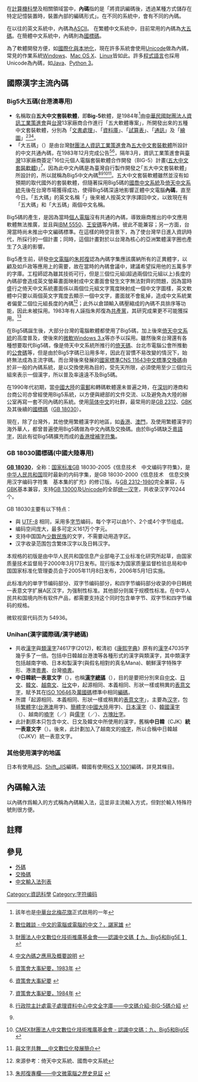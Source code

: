 {{NoteTA
|G1 = IT
}}
在[[計算機科學|計算機科學]]及相關領域當中，'''內碼'''指的是「將資訊編碼後，透過某種方式儲存在特定記憶裝置時，裝置內部的編碼形式」。在不同的系統中，會有不同的內碼。

在以往的英文系統中，內碼為[[ASCII|ASCII]]。
在繁體中文系統中，目前常用的內碼為[[大五碼|大五碼]]。在簡體中文系統中，內碼則為[[國標碼|國標碼]]。

為了軟體開發方便，如[[國際化與本地化|國際化與本地化]]，現在許多系統會使用[[Unicode|Unicode]]做為內碼，常見的作業系統[[Windows|Windows]]、[[Mac_OS_X|Mac OS X]]、[[Linux|Linux]]皆如此。許多[[程式語言|程式語言]]也採用Unicode為內碼，如[[Java|Java]]、[[Python|Python 3]]。

==國際漢字主流內碼==
===Big5大五碼(台港澳專用)===
*名稱取自'''五大中文套裝軟體'''，即'''Big-5'''軟體，是1984年<ref>該年也是[[中華台北|中華台北]][[梅花旗|梅花旗]]正式啟用的一年</ref>由[[中華民國|中華民國]][[資訊工業策進會|財團法人資訊工業策進會]]與[[台灣|台灣]]13家廠商合作進行「五大軟體專案」，所開發出來的五種中文套裝軟體，分別為「[[文書處理|文書處理]]」、「[[資料庫|資料庫]]」、「[[試算表|試算表]]」、「[[通訊|通訊]]」及「[[繪圖|繪圖]]」<ref name="#1">{{zh}}[http://www.libertytimes.com.tw/2001/new/mar/11/today-i1.htm 數位雜談 - 中文的電腦或電腦的中文？，諶家雄] {{Wayback|url=http://www.libertytimes.com.tw/2001/new/mar/11/today-i1.htm |date=20070222072342 }}</ref><ref>{{zh}}[http://www.cmex.org.tw/info009.htm 財團法人中文數位化技術推廣基金會——認識中文碼【 九、Big5和Big5E 】] {{Wayback|url=http://www.cmex.org.tw/info009.htm |date=20101101115327 }}</ref><ref>{{zh}}[http://ch.trade.gov.tw/web/word.jsp#3 中文內碼之應用及概要說明] {{Wayback|url=http://ch.trade.gov.tw/web/word.jsp#3 |date=20070918020728 }}</ref>。
*「大五碼」（{{lang|en|Big5}}）是由台灣[[資訊工業策進會|財團法人資訊工業策進會]]為[[五大中文套裝軟體|五大中文套裝軟體]]所設計的中文共通內碼，在1983年12月完成公告<ref>{{zh}}[http://www.iii.org.tw/about/history_1983.html 資策會大事紀要，1983年] {{Wayback|url=http://www.iii.org.tw/about/history_1983.html |date=20101104215940 }}</ref><ref>{{zh}}[http://www.iii.org.tw/about/1_6.asp 資策會大事紀要] {{Wayback|url=http://www.iii.org.tw/about/1_6.asp |date=20101104200611 }}</ref>，隔年3月，資訊工業策進會與[[臺灣|臺灣]]13家廠商簽定｢16位元個人電腦套裝軟體合作開發（BIG-5）計畫([[五大中文套裝軟體|五大中文套裝軟體]])｣<ref>{{zh}}[http://www.iii.org.tw/about/history_1984.html 資策會大事紀要，1984年] {{Wayback|url=http://www.iii.org.tw/about/history_1984.html |date=20101104215950 }}</ref>，因為此中文內碼是為臺灣自行製作開發之｢五大中文套裝軟體｣所設計的，所以就稱為Big5中文內碼<ref>{{zh}}[http://www.cns11643.gov.tw/AIDB/encodings.do#encode4 行政院主計處電子處理資料中心中文全字庫——中文碼介紹-BIG-5碼介紹] {{Wayback|url=http://www.cns11643.gov.tw/AIDB/encodings.do#encode4 |date=20150318104901 }}</ref><ref name="#1"/><ref>{{zh}}[http://www.cmex.org.tw/info009.htm CMEX財團法人中文數位化技術推廣基金會 - 認識中文碼：九、Big5和Big5E] {{Wayback|url=http://www.cmex.org.tw/info009.htm |date=20101101115327 }}</ref><ref>{{zh}}[http://www.stat.gov.tw/ct.asp?xItem=26971&ctNode=99 與文字共舞___中文數位化發展簡介]{{Dead link|date=2020年4月 |bot=InternetArchiveBot |fix-attempted=yes }}</ref>。五大中文套裝軟體雖然並沒有如預期的取代國外的套裝軟體，但隨著採用Big5碼的[[國喬中文系統|國喬中文系統]]及[[倚天中文系統|倚天中文系統]]先後在台灣市場獲得成功，使得Big5碼深遠地影響正體中文電腦'''內碼'''，直至今日。「五大碼」的英文名稱「{{lang|en|Big5}}」後來被人按英文字序譯回中文，以致現在有「五大碼」和「大五碼」兩個中文名稱。

Big5碼的產生，是因為當時[[個人電腦|個人電腦]]沒有共通的內碼，導致廠商推出的中文應用軟體無法推廣，並且與[[IBM_5550|IBM 5550]]、[[王安碼|王安碼]]等內碼，彼此不能兼容；另一方面，台灣當時尚未推出中文編碼標準。在這樣的時空背景下，為了使台灣早日進入資訊時代，所採行的一個計畫；同時，這個計畫對於以台灣為核心的亞洲繁體漢字圈也產生了久遠的影響。

Big5產生前，研發[[中文電腦|中文電腦]]的[[朱邦復|朱邦復]]認為內碼字集應該廣納所有的正異體字，以顧及如戶政等應用上的需要，故在當時的內碼會議中，建議希望採用他的五萬多字的字庫。工程師認為雖其技術可行，但是三個位元組(超過兩個位元組以上)長度的內碼卻會造成英文螢幕畫面映射成中文畫面會發生文字無法對齊的問題，因為當時盛行之倚天中文系統畫面係以兩個位元組文字寬度映射成一個中文字圖樣，英文軟體中只要以兩個英文字寬度去顯示一個中文字，畫面就不會亂掉，造成中文系統業者偏愛二個位元組長度的內碼<ref>來源參考：倚天中文系統、國喬中文系統</ref>；此外以倉頡輸入碼壓縮成的內碼不具排序等功能，因此未被採用。1983年有人誣指朱邦復為[[共產黨|共產黨]]，其研究成果更不可能獲採用。<ref>{{zh}}[http://www.cbflabs.com/book/essay/agdi0.htm 朱邦復專欄——中文微電腦之歷史見証] {{Wayback|url=http://www.cbflabs.com/book/essay/agdi0.htm |date=20150923200954 }}</ref>

在Big5碼誕生後，大部分台灣的電腦軟體都使用了Big5碼，加上後來[[倚天中文系統|倚天中文系統]]的高度普及，使後來的[[微软|微軟]][[Windows_3.x|Windows 3.x]]等亦予以採用。雖然後來台灣還有各種想要取代Big5碼，像是倚天中文系統所推行的[[倚天碼|倚天碼]]、台北市電腦公會所推動的[[公會碼|公會碼]]等，但是由於Big5字碼已沿用多年，因此在習慣不易改變的情況下，始終無法成為主流字碼。而台灣後來發展的[[CNS11643|國家標準CNS 11643中文標準交換碼]]由於非一般的內碼系統，是以交換使用為目的，受先天所限，必須使用至少三個位元組來表示一個漢字，所以普及率遠遠不及Big5碼。

在1990年代初期，當[[中國大陸|中國大陸]]的[[電郵|電郵]]和轉碼軟體還未普遍之時，在[[深圳|深圳]]的港商和台商公司亦曾經使用Big5系統，以方便與總部的文件交流、以及避免為大陸的辦公室再寫一套不同內碼的系統。使用[[简体中文|简体中文]]的社群，最常用的是[[GB_2312|GB 2312]]、[[GBK|GBK]]及其後續的[[国家标准代码|國標碼]]（[[GB_18030|GB 18030]]）。

現在，除了台灣外，其他使用繁體漢字的地區，如[[香港|香港]]、[[澳門|澳門]]，及使用繁體漢字的海外華人，都曾普遍使用Big5碼做為中文內碼及交換碼。由於Big5碼缺乏[[粵語字|粵語字]]，因此有從Big5碼擴充而成的[[香港增補字符集|香港增補字符集]]。

===GB 18030國標碼(中國大陸專用)===
'''[[GB_18030|GB 18030]]'''，全称：[[中华人民共和国国家标准|国家标准]]GB 18030-2005《信息技术　中文编码字符集》，是[[中华人民共和国|中华人民共和国]]现时最新的内码字集，是GB 18030-2000《信息技术　信息交换用汉字编码字符集　基本集的扩充》的修订版。与[[GB_2312|GB 2312-1980]]完全兼容，与[[GBK|GBK]]基本兼容，支持[[GB_13000|GB 13000]]及[[Unicode|Unicode]]的全部[[中日韓越統一表意文字|统一汉字]]，共收录汉字70244个。

GB 18030主要有以下特点：
*與 [[UTF-8|UTF-8]] 相同，采用多[[字节|字节]]编码，每个字可以由1个、2个或4个字节组成。
*编码空间庞大，最多可定义161万个字元。
*支持中国国內[[少数民族|少数民族]]的文字，不需要动用造字区。
*汉字收录范围包含繁体汉字以及日韩汉字。

本规格的初版是由中华人民共和国信息产业部电子工业标准化研究所起草，由国家质量技术监督局于2000年3月17日发布。现行版本为国家质量监督检验总局和中国国家标准化管理委员会于2005年11月8日发布，2006年5月1日实施。

此标准内的单字节编码部分、双字节编码部分，和四字节编码部分收录的中日韩统一表意文字扩展A区汉字，为强制性标准。其他部分则属于规模性标准。在中华人民共和国境内所有软件产品，都需要支持这个同时包含单字节、双字节和四字节编码的规格。

微软视窗代码页为 54936。

===Unihan(漢字國際碼/漢字總碼)===
*共收[[漢字|漢字]]與[[類漢字|類漢字]]74617字(2012)，較清初《[[康熙字典|康熙字典]]》原有的[[漢字|漢字]]47035字幾乎多了一倍。包括中日韓越台港澳等各種形式的漢字與類漢字，其中類漢字包括越南字喃、日本和製漢字(與假名相對的真名Mana)、朝鮮漢字特殊字形、港澳[[粵語字|粵書]]、台灣[[台閩字|喃書]]。
*'''中日韓統一表意文字'''（{{lang-en|'''CJK Unified Ideographs'''}}），也稱'''[[Unihan|漢字總碼]]'''（{{lang-en|'''Unihan'''}}），目的是要把分別來自[[中文|中文]]、[[日文|日文]]、[[韓文|韓文]]、[[越南语|越南文]]、[[壮文|壮文]]中，起源相同、本義相同、形狀一樣或稍異的[[表意文字|表意文字]]，賦予其在[[ISO_10646|ISO 10646]]及[[萬國碼|萬國碼]]標準中相同[[編碼|編碼]]。
*所謂「起源相同、本義相同、形狀一樣或稍異的[[表意文字|表意文字]]」，主要為[[汉字|汉字]]，包括[[繁體字|繁體字]]([[台港澳|台港澳]]用字)、[[簡體字|簡體字]]([[中國大陸|中國大陸]]用字)、[[日本漢字|日本漢字]]（{{lang|ja|漢字／かんじ}}）、[[韓國漢字|韓國漢字]]（{{lang|ko|漢字／한자}}）、越南的[[喃字|喃字]]（{{v-hn|𡨸喃}}／{{lang|vi|Chữ Nôm}}）與[[儒字|儒字]]（{{v-hn|𡨸儒}}／{{lang|vi|Chữ Nho}}）、[[方塊壯字|方塊壯字]]。
*此計劃原本只包含中文、日文及韓文中所使用的漢字，舊稱'''中日韓'''（CJK）'''統一表意文字'''（{{lang|en|Unified Ideographs}}）。後來，此計劃加入了越南文的[[喃字|喃字]]，所以合稱中日韓越（CJKV）統一表意文字。

===其他使用漢字的地區===
日本有使用[[JIS_X_0208|JIS]]、[[Shift_JIS|Shift_JIS]]編碼，韓國有使用[[KS_X_1001|KS X 1001]]編碼，詳見其條目。

== 內碼輸入法 ==
以內碼作爲輸入的方式稱為內碼輸入法，這並非主流輸入方式，但對於輸入特殊符號則很方便。

==註釋==
<references responsive="" />
== 參見 ==
*[[外碼|外碼]]
*[[交換碼|交換碼]]
*[[中文輸入法列表|中文輸入法列表]]

{{Ideographic repertoire}}
{{中文信息处理}}
{{Character encoding}} 

[[Category:資訊科學|Category:資訊科學]]
[[Category:字符编码|Category:字符编码]]